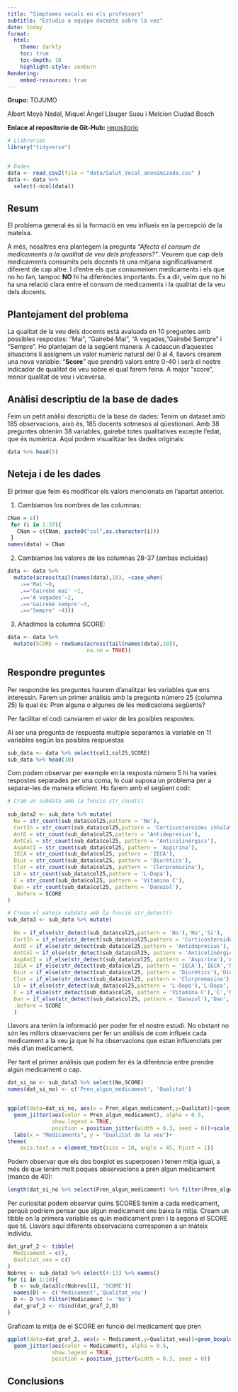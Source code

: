 ```yaml
---
title: "Símptomes vocals en els professors"
subtitle: "Estudio a equipo docente sobre la voz"
date: today
format:
  html:
    theme: darkly
    toc: true
    toc-depth: 10
    highlight-style: zenburn
Rendering:
    embed-resources: true
---
```


**Grupo:** TOJUMO

Albert Moyà Nadal, Miquel Àngel Llauger Suau i Melcion Ciudad Bosch

**Enlace al repositorio de Git-Hub:** [repositorio](https://github.com/albertmoyanadal/practica_2_ad)


```r
# Llibreries
library("tidyverse")


# Dades
data <- read_csv2(file = "data/Salut_Vocal_anonimizada.csv" )
data <- data %>%
  select(-ncol(data))
```


## Resum

El problema general és si la formació en veu influeix en la percepció de la mateixa. 

A més, nosaltres ens plantegem la pregunta *"Afecta el consum de medicaments a la qualitat de veu dels professors?"*. Veurem que cap dels medicaments consumits pels docents té una mitjana significativament diferent de cap altre. I d'entre els que consumeixen medicaments i els que no ho fan, tampoc **NO** hi ha diferències importants. És a dir, veim que no hi ha una relació clara entre el consum de medicaments i la qualitat de la veu dels docents. 


## Plantejament del problema 

La qualitat de la veu dels docents està avaluada en 10 preguntes amb possibles respostes: "Mai", "Gairebé Mai", "A vegades, "Gairebé Sempre" i "Sempre". Ho plantejam de la següent manera. A cadascun d'aquestes situacions li assignem un valor numèric natural del 0 al 4, llavors crearem una nova variable: "**Score**" que prendrà valors entre 0-40 i serà el nostre indicador de qualitat de veu sobre el qual farem feina. A major "score", menor qualitat de veu i viceversa. 

## Anàlisi descriptiu de la base de dades

Feim un petit anàlisi descriptiu de la base de dades:
Tenim un dataset amb 185 observacions, això és, 185 docents sotmesos al qüestionari. Amb 38 preguntes obtenim 38 variables, gairebé totes qualitatives excepte l'edat, que és numèrica.
Aquí podem visualitzar les dades originals:

```r
data %>% head(5)
```


## Neteja i de les dades

El primer que feim és modificar els valors mencionats en l'apartat anterior.

1. Cambiamos los nombres de las columnas:
```r
CNam = c()
 for (i in 1:37){
   CNam = c(CNam, paste0("col",as.character(i)))
 }
names(data) = CNam


```

2. Cambiamos los valores de las columnas 28-37 (ambas incluidas)
```r
data <- data %>% 
  mutate(across(tail(names(data),10), ~case_when(
    .=='Mai'~0,
    .=='Gairebé mai' ~1,
    .=='A vegades'~2,
    .=='Gairebé sempre'~3,
    .=='Sempre' ~4)))
```

3. Añadimos la columna SCORE:
```r
data <- data %>% 
  mutate(SCORE = rowSums(across(tail(names(data),10)),
                         na.rm = TRUE))
```


## Respondre preguntes

Per respondre les preguntes haurem d'analitzar les variables que ens interessin. Farem un primer anàlisis amb la pregunta número 25 (columna 25) la qual és: Pren alguna o algunes de les medicacions següents? 

Per facilitar el codi canviarem el valor de les posibles respostes:

Al ser una pregunta de respuesta multiple separamos la variable en 11 variables según las posibles respuestas
```r
sub_data <- data %>% select(col1,col25,SCORE)
sub_data %>% head(10)
```
Com podem observar per exemple en la resposta número 5 hi ha varies respostes separades per una coma, lo cual suposa un problema per a separar-les de manera eficient. Ho farem amb el següent codi:

```r
# Cram un subdata amb la funcio str_count() 
  
sub_data2 <- sub_data %>% mutate(
  No = str_count(sub_data$col25,pattern = 'No'),
  CortIn = str_count(sub_data$col25,pattern = 'Corticosteroides inhalats'),
  AntD = str_count(sub_data$col25,pattern = 'Antidepresius'),
  AntCol = str_count(sub_data$col25, pattern = 'Anticolinérgics'),
  AspAntI = str_count(sub_data$col25, pattern = 'Aspirina'),
  IECA = str_count(sub_data$col25, pattern = 'IECA'),
  Diur = str_count(sub_data$col25, pattern = 'Diurètics'),
  Clor = str_count(sub_data$col25, pattern = 'Clorpromazina'),
  LD = str_count(sub_data$col25,pattern = 'L-Dopa'),
  C = str_count(sub_data$col25, pattern = 'Vitamina C'),
  Dan = str_count(sub_data$col25, pattern = 'Danazol'),
  .before = SCORE
)

```

```r
# Cream el mateix subdata amb la funció str_detect()
sub_data3 <- sub_data %>% mutate(
  
  No = if_else(str_detect(sub_data$col25,pattern = 'No'),'No','Si'),
  CortIn = if_else(str_detect(sub_data$col25,pattern = 'Corticosteroides inhalats'),'Cort','No'),
  AntD = if_else(str_detect(sub_data$col25,pattern = 'Antidepresius'),'AntD','No'),
  AntCol = if_else(str_detect(sub_data$col25, pattern = 'Anticolinérgics'),'AntCol','No'),
  AspAntI = if_else(str_detect(sub_data$col25, pattern = 'Aspirina'),'AspAntI','No'),
  IECA = if_else(str_detect(sub_data$col25, pattern = 'IECA'),'IECA','No'),
  Diur = if_else(str_detect(sub_data$col25, pattern = 'Diurètics'),'Diur','No'),
  Clor = if_else(str_detect(sub_data$col25, pattern = 'Clorpromazina'),'Clor','No'),
  LD = if_else(str_detect(sub_data$col25,pattern = 'L-Dopa'),'L-Dopa','No'),
  C = if_else(str_detect(sub_data$col25, pattern = 'Vitamina C'),'C','No'),
  Dan = if_else(str_detect(sub_data$col25, pattern = 'Danazol'),'Dan','No'),
  .before = SCORE
  )


```

Llavors ara tenim la informació per poder fer el nostre estudi. No obstant no són les millors observacions per fer un anàlisis de com influeix cada medicament a la veu ja que hi ha observacions que estan influenciats per més d'un medicament.

Per tant el primer anàlisis que podem fer és la diferència entre prendre algún medicament o cap.
```r
dat_si_no <- sub_data3 %>% select(No,SCORE)
names(dat_si_no) <- c('Pren_algun_medicament', 'Qualitat')


ggplot(data=dat_si_no, aes(x = Pren_algun_medicament,y=Qualitat))+geom_boxplot(aes(color=Pren_algun_medicament),width=0.3)+
  geom_jitter(aes(color = Pren_algun_medicament), alpha = 0.5, 
              show.legend = TRUE, 
              position = position_jitter(width = 0.3, seed = 0))+scale_x_discrete(labels=c("No","Si"))+
  labs(x = "Medicaments", y = "Qualitat de la veu")+
theme(
    axis.text.x = element_text(size = 10, angle = 45, hjust = 1))

```
Podem observar que els dos boxplot es superposen i tenen mitja igual, a més de que tenim molt poques observacions a pren algun medicament (manco de 40):

```r
length(dat_si_no %>% select(Pren_algun_medicament) %>% filter(Pren_algun_medicament =='Si') %>% .$Pren_algun_medicament)
```
Per curiositat podem observar quins SCORES tenim a cada medicament, perquè podriem pensar que algun medicament ens baixa la mitja. Cream un tibble on la primera variable es quin medicament pren i la segona el SCORE que té. Llavors aquí diferents observacions corresponen a un mateix individu.


```r
dat_graf_2 <- tibble(
  Medicament = c(),
  Qualitat_veu = c()
)
Nobres <- sub_data3 %>% select(4:13) %>% names()
for (i in 1:10){
  D <- sub_data3[c(Nobres[i], 'SCORE')]
  names(D) <- c('Medicament','Qualitat_veu')
  D <- D %>% filter(Medicament != 'No')
  dat_graf_2 <- rbind(dat_graf_2,D)
}

```


Graficam la mitja de el SCORE en funció del medicament que pren
```r
ggplot(data=dat_graf_2, aes(x = Medicament,y=Qualitat_veu))+geom_boxplot(aes(color=Medicament),width=0.3)+
  geom_jitter(aes(color = Medicament), alpha = 0.5, 
              show.legend = TRUE, 
              position = position_jitter(width = 0.3, seed = 0))

```


## Conclusions


